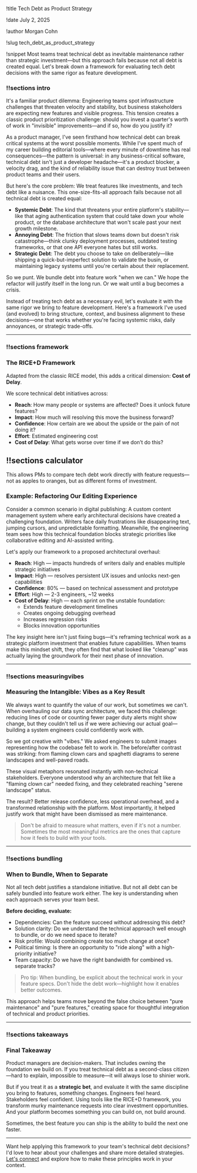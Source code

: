 !title Tech Debt as Product Strategy

!date July 2, 2025

!author Morgan Cohn

!slug tech_debt_as_product_strategy

!snippet Most teams treat technical debt as inevitable maintenance rather than strategic investment—but this approach fails because not all debt is created equal. Let's break down a framework for evaluating tech debt decisions with the same rigor as feature development.

### !!sections intro

It's a familiar product dilemma: Engineering teams spot infrastructure challenges that threaten velocity and stability, but business stakeholders are expecting new features and visible progress. This tension creates a classic product prioritization challenge: should you invest a quarter's worth of work in "invisible" improvements—and if so, how do you justify it?

As a product manager, I've seen firsthand how technical debt can break critical systems at the worst possible moments. While I've spent much of my career building editorial tools—where every minute of downtime has real consequences—the pattern is universal: in any business-critical software, technical debt isn't just a developer headache—it's a product blocker, a velocity drag, and the kind of reliability issue that can destroy trust between product teams and their users.

But here's the core problem: We treat features like investments, and tech debt like a nuisance.
This one-size-fits-all approach fails because not all technical debt is created equal:

- **Systemic Debt**: The kind that threatens your entire platform's stability—like that aging authentication system that could take down your whole product, or the database architecture that won't scale past your next growth milestone.
- **Annoying Debt**: The friction that slows teams down but doesn't risk catastrophe—think clunky deployment processes, outdated testing frameworks, or that one API everyone hates but still works.
- **Strategic Debt**: The debt you choose to take on deliberately—like shipping a quick-but-imperfect solution to validate the busin, or maintaining legacy systems until you're certain about their replacement.

So we punt. We bundle debt into feature work "when we can." We hope the refactor will justify itself in the long run. Or we wait until a bug becomes a crisis.

Instead of treating tech debt as a necessary evil, let's evaluate it with the same rigor we bring to feature development. Here's a framework I've used (and evolved) to bring structure, context, and business alignment to these decisions—one that works whether you're facing systemic risks, daily annoyances, or strategic trade-offs.

---

### !!sections framework

### The RICE+D Framework

Adapted from the classic RICE model, this adds a critical dimension: **Cost of Delay**.

We score technical debt initiatives across:

- **Reach**: How many people or systems are affected? Does it unlock future features?
- **Impact**: How much will resolving this move the business forward?
- **Confidence**: How certain are we about the upside or the pain of not doing it?
- **Effort**: Estimated engineering cost
- **Cost of Delay**: What gets worse over time if we don’t do this?

## !!sections calculator

<RicedCalculator />

This allows PMs to compare tech debt work directly with feature requests—not as apples to oranges, but as different forms of investment.

### Example: Refactoring Our Editing Experience

Consider a common scenario in digital publishing: A custom content management system where early architectural decisions have created a challenging foundation. Writers face daily frustrations like disappearing text, jumping cursors, and unpredictable formatting. Meanwhile, the engineering team sees how this technical foundation blocks strategic priorities like collaborative editing and AI-assisted writing.

Let's apply our framework to a proposed architectural overhaul:

- **Reach**: High — impacts hundreds of writers daily and enables multiple strategic initiatives
- **Impact**: High — resolves persistent UX issues and unlocks next-gen capabilities
- **Confidence**: 80% — based on technical assessment and prototype
- **Effort**: High — 2-3 engineers, ~12 weeks
- **Cost of Delay**: High — each sprint on the unstable foundation:
  - Extends feature development timelines
  - Creates ongoing debugging overhead
  - Increases regression risks
  - Blocks innovation opportunities

The key insight here isn't just fixing bugs—it's reframing technical work as a strategic platform investment that enables future capabilities. When teams make this mindset shift, they often find that what looked like "cleanup" was actually laying the groundwork for their next phase of innovation.

---

### !!sections measuringvibes

### Measuring the Intangible: Vibes as a Key Result

We always want to quantify the value of our work, but sometimes we can't. When overhauling our data sync architecture, we faced this challenge: reducing lines of code or counting fewer pager duty alerts might show change, but they couldn't tell us if we were achieving our actual goal—building a system engineers could confidently work with.

So we got creative with "vibes." We asked engineers to submit images representing how the codebase felt to work in. The before/after contrast was striking: from flaming clown cars and spaghetti diagrams to serene landscapes and well-paved roads.

These visual metaphors resonated instantly with non-technical stakeholders. Everyone understood why an architecture that felt like a "flaming clown car" needed fixing, and they celebrated reaching "serene landscape" status.

The result? Better release confidence, less operational overhead, and a transformed relationship with the platform. Most importantly, it helped justify work that might have been dismissed as mere maintenance.

> Don't be afraid to measure what matters, even if it's not a number. Sometimes the most meaningful metrics are the ones that capture how it feels to build with your tools.

---

### !!sections bundling

### When to Bundle, When to Separate

Not all tech debt justifies a standalone initiative. But not all debt can be safely bundled into feature work either. The key is understanding when each approach serves your team best.

**Before deciding, evaluate:**

- Dependencies: Can the feature succeed without addressing this debt?
- Solution clarity: Do we understand the technical approach well enough to bundle, or do we need space to iterate?
- Risk profile: Would combining create too much change at once?
- Political timing: Is there an opportunity to "ride along" with a high-priority initiative?
- Team capacity: Do we have the right bandwidth for combined vs. separate tracks?

> Pro tip: When bundling, be explicit about the technical work in your feature specs. Don't hide the debt work—highlight how it enables better outcomes.

This approach helps teams move beyond the false choice between "pure maintenance" and "pure features," creating space for thoughtful integration of technical and product priorities.

---

### !!sections takeaways

### Final Takeaway

Product managers are decision-makers. That includes owning the foundation we build on. If you treat technical debt as a second-class citizen—hard to explain, impossible to measure—it will always lose to shinier work.

But if you treat it as a **strategic bet**, and evaluate it with the same discipline you bring to features, something changes. Engineers feel heard. Stakeholders feel confident. Using tools like the RICE+D framework, you transform murky maintenance requests into clear investment opportunities. And your platform becomes something you can build on, not build around.

Sometimes, the best feature you can ship is the ability to build the next one faster.

---

Want help applying this framework to your team's technical debt decisions? I'd love to hear about your challenges and share more detailed strategies. [Let's connect](mailto:hello@handlewithcare.dev) and explore how to make these principles work in your context.
